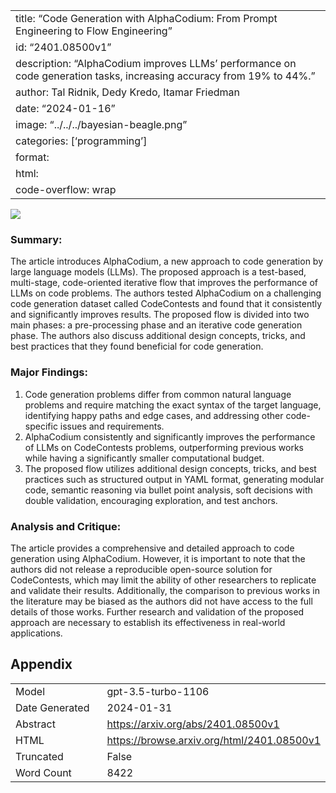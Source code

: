 
---
title: "Code Generation with AlphaCodium: From Prompt Engineering to Flow Engineering"
id: "2401.08500v1"
description: "AlphaCodium improves LLMs' performance on code generation tasks, increasing accuracy from 19% to 44%."
author: Tal Ridnik, Dedy Kredo, Itamar Friedman
date: "2024-01-16"
image: "../../../bayesian-beagle.png"
categories: ['programming']
format:
  html:
    code-overflow: wrap
---

![](None)

### **Summary:**
The article introduces AlphaCodium, a new approach to code generation by large language models (LLMs). The proposed approach is a test-based, multi-stage, code-oriented iterative flow that improves the performance of LLMs on code problems. The authors tested AlphaCodium on a challenging code generation dataset called CodeContests and found that it consistently and significantly improves results. The proposed flow is divided into two main phases: a pre-processing phase and an iterative code generation phase. The authors also discuss additional design concepts, tricks, and best practices that they found beneficial for code generation.

### Major Findings:
1. Code generation problems differ from common natural language problems and require matching the exact syntax of the target language, identifying happy paths and edge cases, and addressing other code-specific issues and requirements.
2. AlphaCodium consistently and significantly improves the performance of LLMs on CodeContests problems, outperforming previous works while having a significantly smaller computational budget.
3. The proposed flow utilizes additional design concepts, tricks, and best practices such as structured output in YAML format, generating modular code, semantic reasoning via bullet point analysis, soft decisions with double validation, encouraging exploration, and test anchors.

### Analysis and Critique:
The article provides a comprehensive and detailed approach to code generation using AlphaCodium. However, it is important to note that the authors did not release a reproducible open-source solution for CodeContests, which may limit the ability of other researchers to replicate and validate their results. Additionally, the comparison to previous works in the literature may be biased as the authors did not have access to the full details of those works. Further research and validation of the proposed approach are necessary to establish its effectiveness in real-world applications.

## Appendix

|          |          |
|----------|----------|
| Model     | gpt-3.5-turbo-1106       |
| Date Generated     | 2024-01-31       |
| Abstract | [https://arxiv.org/abs/2401.08500v1](https://arxiv.org/abs/2401.08500v1)        |
| HTML     | [https://browse.arxiv.org/html/2401.08500v1](https://browse.arxiv.org/html/2401.08500v1)       |
| Truncated       | False       |
| Word Count       | 8422       |